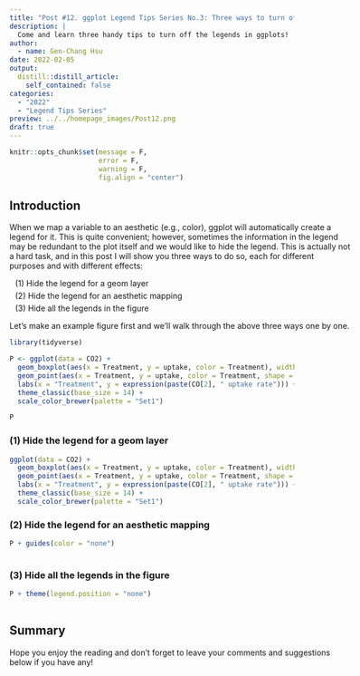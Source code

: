 ```yaml
---
title: "Post #12. ggplot Legend Tips Series No.3: Three ways to turn off the legends in ggplots"
description: |
  Come and learn three handy tips to turn off the legends in ggplots!
author:
  - name: Gen-Chang Hsu
date: 2022-02-05
output:
  distill::distill_article:
    self_contained: false
categories:
  - "2022"
  - "Legend Tips Series"
preview: ../../homepage_images/Post12.png
draft: true
---
```


<!-- Webpage style -->
<style>
d-article a {
    color: #2780e3 !important;
    border-bottom: none !important;
}

d-article a:hover {
    color: #2780e3 !important;
    border-bottom: 2px solid !important;
}

d-byline {
    margin-left: -10% !important;
}

d-title {
    margin-left: -10%;
}

d-title h1{
    font-size: 45px;
    width: 130%;
}

d-article {
    margin-left: -10%;
}

p {
    width: 120%;
}

d-article h2 {
    width: 120%;
}

d-article h3 {
  width: 120%;
  font-size: 28px;
}

div.article-footer{
    width: 120%;
}

d-article div.sourceCode { 
    width: 120% !important;
}

d-article pre { 
    width: 120% !important;
}

div.l-body {
    width: 120% !important;
}

div.l-body img {
    margin-right: 20% !important;
}
</style>

```r
knitr::opts_chunk$set(message = F, 
                      error = F, 
                      warning = F,
                      fig.align = "center")

```

<!-- Start of the article -->

## Introduction

When we map a variable to an aesthetic (e.g., color), ggplot will automatically create a legend for it. This is quite convenient; however, sometimes the information in the legend may be redundant to the plot itself and we would like to hide the legend. This is actually not a hard task, and in this post I will show you three ways to do so, each for different purposes and with different effects:

<span style="display: block; margin-top: 0px; margin-left: 10px"> (1) Hide the legend for a geom layer</span>
<span style="display: block; margin-top: 5px; margin-left: 10px"> (2) Hide the legend for an aesthetic mapping</span>
<span style="display: block; margin-top: 5px; margin-left: 10px"> (3) Hide all the legends in the figure</span>

Let's make an example figure first and we'll walk through the above three ways one by one.

```r
library(tidyverse)

P <- ggplot(data = CO2) + 
  geom_boxplot(aes(x = Treatment, y = uptake, color = Treatment), width = 0.5) + 
  geom_point(aes(x = Treatment, y = uptake, color = Treatment, shape = Type), position = position_jitter(width = 0.05)) + 
  labs(x = "Treatment", y = expression(paste(CO[2], " uptake rate"))) + 
  theme_classic(base_size = 14) + 
  scale_color_brewer(palette = "Set1")

P
```

### (1) Hide the legend for a geom layer


```r
ggplot(data = CO2) + 
  geom_boxplot(aes(x = Treatment, y = uptake, color = Treatment), width = 0.5) + 
  geom_point(aes(x = Treatment, y = uptake, color = Treatment, shape = Type), position = position_jitter(width = 0.05), show.legend = F) + 
  labs(x = "Treatment", y = expression(paste(CO[2], " uptake rate"))) + 
  theme_classic(base_size = 14) + 
  scale_color_brewer(palette = "Set1")

```



### (2) Hide the legend for an aesthetic mapping 

```r
P + guides(color = "none")
  
```



### (3) Hide all the legends in the figure

```r
P + theme(legend.position = "none")
  
```


## Summary



Hope you enjoy the reading and don't forget to leave your comments and suggestions below if you have any!


